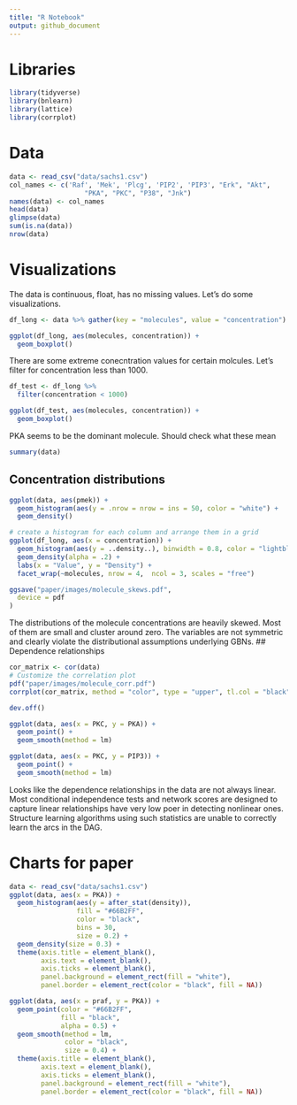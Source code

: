 ```yaml
---
title: "R Notebook"
output: github_document 
---
```



# Libraries
```r
library(tidyverse)
library(bnlearn)
library(lattice)
library(corrplot)
```

# Data
```r
data <- read_csv("data/sachs1.csv")
col_names <- c('Raf', 'Mek', 'Plcg', 'PIP2', 'PIP3', "Erk", "Akt",
                   "PKA", "PKC", "P38", "Jnk")
names(data) <- col_names
head(data)
glimpse(data)
sum(is.na(data))
nrow(data)
```
# Visualizations
The data is continuous, float, has no missing values. Let's do some visualizations.
```r
df_long <- data %>% gather(key = "molecules", value = "concentration")

ggplot(df_long, aes(molecules, concentration)) +
  geom_boxplot()
```

There are some extreme conecntration values for certain molcules. Let's filter for concentration less than 1000. 

```r
df_test <- df_long %>% 
  filter(concentration < 1000)

ggplot(df_test, aes(molecules, concentration)) +
  geom_boxplot()
```
PKA seems to be the dominant molecule. Should check what these mean 

```r
summary(data)
```
## Concentration distributions

```r
ggplot(data, aes(pmek)) +
  geom_histogram(aes(y = .nrow = nrow = ins = 50, color = "white") +
  geom_density()
```

```r

# create a histogram for each column and arrange them in a grid
ggplot(df_long, aes(x = concentration)) +
  geom_histogram(aes(y = ..density..), binwidth = 0.8, color = "lightblue") +
  geom_density(alpha = .2) +
  labs(x = "Value", y = "Density") +
  facet_wrap(~molecules, nrow = 4,  ncol = 3, scales = "free")

ggsave("paper/images/molecule_skews.pdf",
  device = pdf
)
```
The distributions of the molecule concentrations are heavily skewed. Most of them are small and cluster around zero. The variables are not symmetric and clearly violate the distributional assumptions underlying GBNs.
## Dependence relationships

```r

cor_matrix <- cor(data)
# Customize the correlation plot
pdf("paper/images/molecule_corr.pdf")
corrplot(cor_matrix, method = "color", type = "upper", tl.col = "black", tl.srt = 45)

dev.off()
```

```r
ggplot(data, aes(x = PKC, y = PKA)) +
  geom_point() +
  geom_smooth(method = lm)
```
```r
ggplot(data, aes(x = PKC, y = PIP3)) +
  geom_point() +
  geom_smooth(method = lm)
```
Looks like the dependence relationships in the data are not always linear. Most conditional independence tests and network scores are designed to capture linear relationships have very low poer in detecting nonlinear ones. Structure learning algorithms using such statistics are unable to correctly learn the arcs in the DAG.

# Charts for paper
```r
data <- read_csv("data/sachs1.csv")
ggplot(data, aes(x = PKA)) +
  geom_histogram(aes(y = after_stat(density)),
                 fill = "#66B2FF",
                 color = "black",
                 bins = 30,
                 size = 0.2) +
  geom_density(size = 0.3) +
  theme(axis.title = element_blank(),
        axis.text = element_blank(),
        axis.ticks = element_blank(),
        panel.background = element_rect(fill = "white"),
        panel.border = element_rect(color = "black", fill = NA))

```

```r
ggplot(data, aes(x = praf, y = PKA)) +
  geom_point(color = "#66B2FF",
             fill = "black",
             alpha = 0.5) +
  geom_smooth(method = lm,
              color = "black",
              size = 0.4) +
  theme(axis.title = element_blank(),
        axis.text = element_blank(),
        axis.ticks = element_blank(),
        panel.background = element_rect(fill = "white"),
        panel.border = element_rect(color = "black", fill = NA))
```

